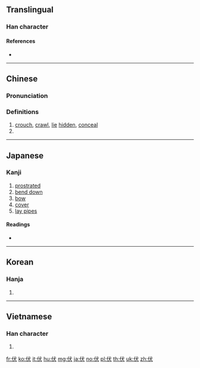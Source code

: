 ==Translingual==
{{stroke order|strokes=6}}

===Han character===
{{Han char|rn=9|rad=人|as=04|sn=6|four=23234|canj=OIK|ids=⿰亻犬}}

====References====
* {{Han ref|kx=0095.230|dkj=00438|dj=0202.070|hdz=10119.040|uh=4F0F|ud=20239|bh=A5F1|bd=42481}}

----

==Chinese==
{{zh-forms}}

===Pronunciation===
{{zh-pron
|m=fú
|c=buk6,fuk6
|mc=y
|oc=y
|ma=
|cat=v
}}

===Definitions===
{{zh-hanzi}}

# [[crouch]], [[crawl]], [[lie]] [[hidden]], [[conceal]]
# {{zh-abbrev|伏特|volt}}

----

==Japanese==

===Kanji===
{{ja-kanji|grade=c|rs=人04}}

# [[prostrated]]
# [[bend down]]
# [[bow]]
# [[cover]]
# [[lay pipes]]

====Readings====
* {{ja-readings|on=[[ふく]] (fuku), [[ふう]] (fū), [[ぶく]] (buku)|kun=[[ふせる]] (fuseru), [[したがう]] (shitagau)|nanori=[[ぶせ]] (buse)}}

----

==Korean==

===Hanja===
{{ko-hanja|hangeul=[[복]], [[부]]|rv=bok, bu|mr=pok, pu|y=pok, pwu, pwuk}}

# {{defn|lang=ko|sort=人04}}

----

==Vietnamese==

===Han character===
{{vi-hantu|phục|rs=人04}}

# {{defn|lang=vi|sort=人04}}

[[fr:伏]]
[[ko:伏]]
[[it:伏]]
[[hu:伏]]
[[mg:伏]]
[[ja:伏]]
[[no:伏]]
[[pl:伏]]
[[th:伏]]
[[uk:伏]]
[[zh:伏]]